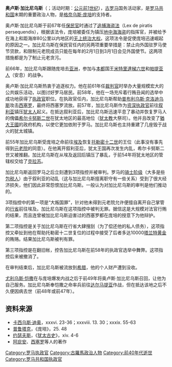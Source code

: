 {{no footnotes|time=2018-07-22T12:23:13+00:00}}
'''奥卢斯·加比尼乌斯'''（{{lang-la|'''AVLVS CABINIVS'''}}；活动时期：[[公元前1世纪|公元前1世纪]]），[[古罗马|古罗马]]国务活动家，是[[罗马共和国|罗马共和国]]末期的重要政治人物，是[[格奈乌斯·庞培|格奈乌斯·庞培]]的支持者。

奥卢斯·加比尼乌斯于前67年任[[保民官|保民官]]时通过了[[追捕海盗法|追捕海盗法]]（Lex de piratis persequendis），根据该法令，庞培被委任为镇压[[地中海|地中海]][[海盗|海盗]]的指挥官，并被给予在海上和距海岸80公里以内地区的[[无上统治大权|无上统治大权]]。这项法令是促使庞培迅速崛起的原因之一。加比尼乌斯在保民官任内的另两项重要举措是：禁止向外国驻罗马使节贷款，和限制元老院成员只能在每年的2月1日到3月1日会见外国使节。这两项措施都是为了制止元老贪污。

前66年，加比尼乌斯跟随庞培去[[亚洲|亚洲]]，参加与[[本都|本都]]国王[[米特里達梯六世|米特里達梯六世]]和[[帕提亚|帕提亚人]]（安息）的战争。

奥卢斯·加比尼乌斯热衷于追逐权力。他在前61年任[[裁判官|裁判官]]时举办大量规模宏大的公共娱乐活动，以图讨好罗马居民。前58年，他在一场充斥着行贿丑闻的选举中成功地获得了[[执政官|执政官]]职位。在执政官任内，加比尼乌斯帮助[[普布利乌斯·克洛迪乌斯|普布利乌斯·克洛迪乌斯]]攻击[[西塞罗|西塞罗]]，最终将西塞罗流放。前57年，加比尼乌斯作为[[资深执政官|资深执政官]]前往[[叙利亚|叙利亚]]镇压[[犹太人|犹太人]]起义。在抵达叙利亚后，加比尼乌斯迅速平息了暴动并恢复罗马人的傀儡[[希尔卡努斯二世|希尔卡努斯二世]]在犹太地区的最高地位（[[犹太教|犹太教]]大祭司）。他并且改变了[[猶大王國|猶大王國]]的政府机构，以使它更加依附于罗马。加比尼乌斯也主持重建了几座毁于战火的犹太城镇。

前55年加比尼乌斯受庞培之命前往[[埃及|埃及]]恢复[[托勒密十二世|托勒密十二世]]的王位（此事没有事先得到[[罗马元老院|元老院]]的同意）。在他离开叙利亚后，犹太王国再次发生内乱，希尔卡努斯二世又被推翻。加比尼乌斯在从埃及返回后镇压了暴乱，于前54年将犹太地区的管辖权交给了[[克拉苏|克拉苏]]。

加比尼乌斯返回罗马之后立刻遭到3项指控并被审判。罗马的[[骑士阶级|骑士阶级]]（大多是些[[包税人|包税人]]）由于叙利亚的动乱（这与加比尼乌斯擅离职守有一些关系）受到了很大经济损失，他们因此非常怨恨加比尼乌斯。一般认为对加比尼乌斯的审判是他们推动的。

3项指控中的第一项是“大叛国罪”，针对他未得到元老院允许便擅自离开自己掌管的[[罗马行省|行省]]前往埃及。加比尼乌斯在这项指控中被判无罪。据信这是大规模对法官行贿的结果，而且连曾被加比尼乌斯迫害过的西塞罗都在庞培的授意下为他辩护。

第二项指控是关于加比尼乌斯在行省大肆搜刮（为了偿还他的私人债务），这项指控又牵扯到他在帮助托勒密十二世复位的过程中接受了后者多达10000[[塔兰特|塔兰特]][[黄金|黄金]]的贿赂。结果加比尼乌斯被判有罪。

第三项指控是在翻旧帐，控告加比尼乌斯在前58年的执政官选举中舞弊。这项指控后来被撤消了。

在审判结束后，加比尼乌斯被流放到[[希腊|希腊]]，他的个人财产遭到没收。 

[[尤利乌斯·恺撒|尤利乌斯·恺撒]]在与庞培爆发内战之后于前49年将奥卢斯·加比尼乌斯召回，让他为自己服务。加比尼乌斯奉恺撒之命率兵前往[[达尔马提亚|达尔马提亚]]作战，但在抵达该地之后不久便因病去世（前48年或前47年）。

== 资料来源 ==
* [[卡西乌斯·迪奥|卡西乌斯·迪奥]]，xxxvi. 23-36；xxxviii. 13. 30；xxxix. 55-63
* [[普鲁塔克|普鲁塔克]]，《庞培》，25. 48
* [[约瑟夫斯|约瑟夫斯]]，《[[犹太古史|犹太古史]]》，xiv. 4-6
* [[阿庇安|阿庇安]]、[[西塞罗|西塞罗]]等人的著作
{{start box}}
{{s-before|[[恺撒|盖乌斯·尤利乌斯·恺撒]]<br />&<br />[[马尔库斯·卡尔普尔尼乌斯·比布鲁斯|马尔库斯·卡尔普尔尼乌斯·比布鲁斯]]}}
{{s-title|[[罗马执政官列表_(共和国时期)|罗马执政官]]|前58年<br />与[[卢基乌斯·卡尔普尔尼乌斯·皮索·卡埃索尼努斯|卢基乌斯·卡尔普尔尼乌斯·皮索·卡埃索尼努斯]]共职}}
{{s-after|[[普布利乌斯·科尔内利乌斯·雷恩图鲁斯·斯皮恩特尔|普布利乌斯·科尔内利乌斯·雷恩图鲁斯·斯皮恩特尔]]<br />&<br />昆图斯·卡埃基利乌斯·梅特鲁斯·内波斯}}
{{end box}}

{{Authority control}}
[[Category:罗马执政官|Category:罗马执政官]]
[[Category:古羅馬政治人物|Category:古羅馬政治人物]]
[[Category:前40年代逝世|Category:前40年代逝世]]
[[Category:罗马共和国执政官|Category:罗马共和国执政官]]
